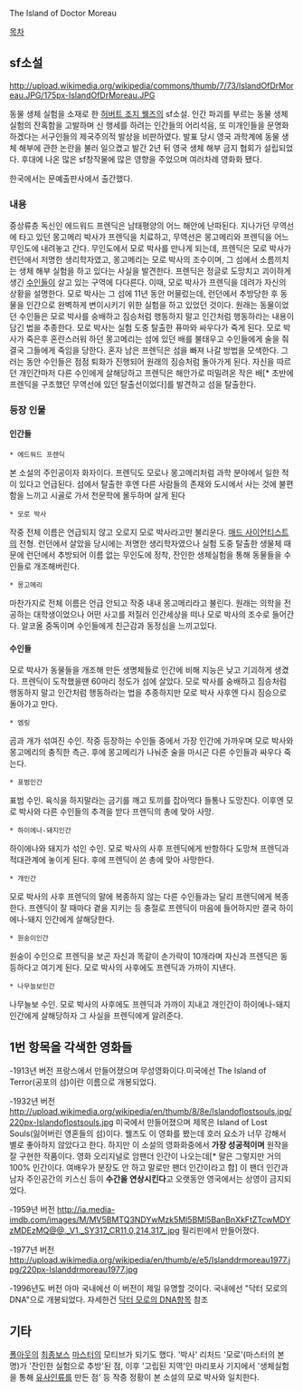 The Island of Doctor Moreau

[[목차]]

== sf소설 ==
http://upload.wikimedia.org/wikipedia/commons/thumb/7/73/IslandOfDrMoreau.JPG/175px-IslandOfDrMoreau.JPG

동물 생체 실험을 소재로 한 [[허버트 조지 웰즈]]의 sf소설.
인간 파괴를 부르는 동물 생체실험의 잔혹함을 고발하며 신 행세를 하려는 인간들의 어리석음, 또 미개인들을 문명화하겠다는 서구인들의 제국주의적 발상을 비판하였다.
발표 당시 영국 과학계에 동물 생체 해부에 관한 논란을 불러 일으켰고 발간 2년 뒤 영국 생체 해부 금지 협회가 설립되었다. 후대에 나온 많은 sf창작물에 많은 영향을 주었으며 여러차례 영화화 됐다.

한국에서는 문예출판사에서 출간했다.

=== 내용 ===
중상류층 독신인 에드워드 프렌딕은 남태평양의 어느 해안에 난파된다. 지나가던 무역선에 타고 있던 몽고메리 박사가 프렌딕을 치료하고, 무역선은 몽고메리와 프렌딕을 어느 무인도에 내려놓고 간다. 무인도에서 모로 박사를 만나게 되는데, 프렌딕은 모로 박사가 런던에서 저명한 생리학자였고, 몽고메리는 모로 박사의 조수이며, 그 섬에서 소름끼치는 생체 해부 실험을 하고 있다는 사실을 발견한다. 프렌딕은 정글로 도망치고 괴이하게 생긴 [[수인]]들이 살고 있는 구역에 다다른다. 이때, 모로 박사가 프렌딕을 데려가 자신의 상황을 설명한다. 모로 박사는 그 섬에 11년 동안 머물렀는데, 런던에서 추방당한 후 동물을 인간으로 완벽하게 변이시키기 위한 실험을 하고 있었던 것이다. 원래는 동물이었던 수인들은 모로 박사를 숭배하고 짐승처럼 행동하지 말고 인간처럼 행동하라는 내용이 담긴 법을 추종한다. 모로 박사는 실험 도중 탈출한 퓨마와 싸우다가 죽게 된다. 모로 박사가 죽은후 혼란스러워 하던 몽고메리는 섬에 있던 배를 불태우고 수인들에게 술을 줘 결국 그들에게 죽임을 당한다. 혼자 남은 프렌딕은 섬을 빠져 나갈 방법을 모색한다. 그러는 동안 수인들은 점점 퇴화가 진행되어 원래의 짐승처럼 돌아가게 된다. 자신을 따르던 개인간마저 다른 수인에게 살해당하고 프렌딕은 해안가로 떠밀려온 작은 배[* 초반에 프렌딕을 구조했던 무역선에 있던 탈출선이었다]를 발견하고 섬을 탈출한다.

=== 등장 인물 ===

==== 인간들 ====
 * 에드워드 프렌딕
본 소설의 주인공이자 화자이다. 프렌딕도 모로나 몽고메리처럼 과학 분야에서 일한 적이 있다고 언급된다. 섬에서 탈출한 후엔 다른 사람들의 존재와 도시에서 사는 것에 불편함을 느끼고 시골로 가서 천문학에 몰두하며 살게 된다

 * 모로 박사
작중 전체 이름은 언급되지 않고 오로지 모로 박사라고만 불리운다. [[매드 사이언티스트]]의 전형. 런던에서 살았을 당시에는 저명한 생리학자였으나 실험 도중 탈출한 생물체 때문에 런던에서 추방되어 이름 없는 무인도에 정착, 잔인한 생체실험을 통해 동물들을 수인들로 개조해버린다. 

 * 몽고메리
마찬가지로 전체 이름은 언급 안되고 작중 내내 몽고메리라고 불린다. 원래는 의학을 전공하는 대학생이었으나 어떤 사고를 저질러 인간세상을 떠나 모로 박사의 조수로 들어간다. 알코올 중독이며 수인들에게 친근감과 동정심을 느끼고있다.

==== 수인들 ====
모로 박사가 동물들을 개조해 만든 생명체들로 인간에 비해 지능은 낮고 기괴하게 생겼다. 프렌딕이 도착했을땐 60마리 정도가 섬에 살았다. 모로 박사를 숭배하고 짐승처럼 행동하지 말고 인간처럼 행동하라는 법을 추종하지만 모로 박사 사후엔 다시 짐승으로 돌아가고 만다.

 * 엠링
곰과 개가 섞여진 수인. 작중 등장하는 수인들 중에서 가장 인간에 가까우며 모로 박사와 몽고메리의 충직한 측근. 후에 몽고메리가 나눠준 술을 마시곤 다른 수인들과 싸우다 죽는다.

 * 표범인간
표범 수인. 육식을 하지말라는 금기를 깨고 토끼를 잡아먹다 들통나 도망친다. 이후엔 모로 박사와 다른 수인들의 추격을 받다 프렌딕의 총에 맞아 사망.

 * 하이에나-돼지인간
하이에나와 돼지가 섞인 수인. 모로 박사의 사후 프렌딕에게 반항하다 도망쳐 프렌딕과 적대관계에 놓이게 된다. 후에 프렌딕이 쏜 총에 맞아 사망한다.

 * 개인간
모로 박사의 사후 프렌딕의 말에 복종하지 않는 다른 수인들과는 달리 프렌딕에게 복종한다. 프렌딕이 잘 때마다 곁을 지키는 등 충절로 프렌딕이 마음에 들어하지만 결국 하이에나-돼지 인간에게 살해당한다.

 * 원숭이인간
원숭이 수인으로 프렌딕을 보곤 자신과 똑같이 손가락이 10개라며 자신과 프렌딕은 동등하다고 여기게 된다. 모로 박사의 사후에도 프렌딕과 가까이 지낸다.
 
 * 나무늘보인간
나무늘보 수인. 모로 박사의 사후에도 프렌딕과 가까이 지내고 개인간이 하이에나-돼지인간에게 살해당하자 그 사실을 프렌딕에게 알려준다.


== 1번 항목을 각색한 영화들 ==

-1913년 버전
프랑스에서 만들어졌으며 무성영화이다.미국에선 The Island of Terror(공포의 섬)이란 이름으로 개봉되었다.

-1932년 버전
http://upload.wikimedia.org/wikipedia/en/thumb/8/8e/Islandoflostsouls.jpg/220px-Islandoflostsouls.jpg
미국에서 만들어졌으며 제목은 Island of Lost Souls(잃어버린 영혼들의 섬)이다. 웰즈도 이 영화를 봤는데 호러 요소가 너무 강해서 별로 좋아하지 않았다고 한다. 하지만 이 소설의 영화화중에서 '''가장 성공적이며''' 원작을 잘 구현한 작품이다. 영화 오리지널로 암팬더 인간이 나오는데[* 말은 그렇지만 거의 100% 인간이다. 여배우가 분장도 안 하고 말로만 팬더 인간이라고 함] 이 팬더 인간과 남자 주인공간의 키스신 등이 '''수간을 연상시킨다'''고 오랫동안 영국에서는 상영이 금지되었다.

-1959년 버전
http://ia.media-imdb.com/images/M/MV5BMTQ3NDYwMzk5Ml5BMl5BanBnXkFtZTcwMDYzMDEzMQ@@._V1._SY317_CR11,0,214,317_.jpg
필리핀에서 만들어졌다.

-1977년 버전
http://upload.wikimedia.org/wikipedia/en/thumb/e/e5/Islanddrmoreau1977.jpg/220px-Islanddrmoreau1977.jpg

-1996년도 버전
아마 국내에선 이 버전이 제일 유명할 것이다. 국내에선 "닥터 모로의 DNA"으로 개봉되었다. 자세한건 [[닥터 모로의 DNA]]항목 참조

== 기타 ==
[[폴아웃]]의 [[최종보스]] [[마스터]]의 모티브가 되기도 했다. '박사' 리처드 '모로'(마스터의 본명)가 '잔인한 실험으로 추방'된 점, 이후 '고립된 지역'인 마리포사 기지에서 '생체실험을 통해 [[슈퍼뮤턴트|유사인류]]를 만든 점' 등 작중 정황이 본 소설의 모로 박사와 일치한다.
